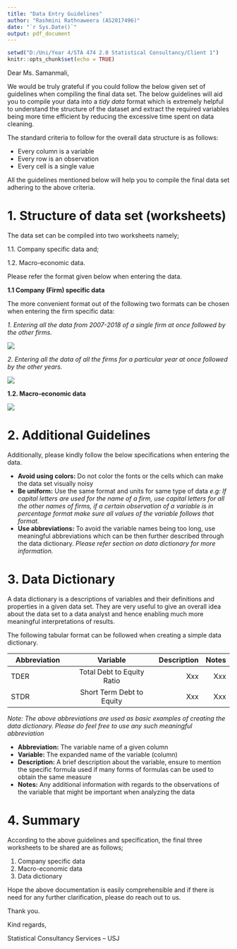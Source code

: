 ---
title: "Data Entry Guidelines"
author: "Rashmini Rathnaweera (AS2017496)"
date: "`r Sys.Date()`"
output: pdf_document
---

```{r setup, include=FALSE}
setwd("D:/Uni/Year 4/STA 474 2.0 Statistical Consultancy/Client 1")
knitr::opts_chunk$set(echo = TRUE)
```

Dear Ms. Samanmali,

We would be truly grateful if you could follow the below given set of guidelines when compiling the final data set. The below guidelines will aid you to compile your data into a *tidy data* format which is extremely helpful to understand the structure of the dataset and extract the required variables being more time efficient by reducing the excessive time spent on data cleaning.  

The standard criteria to follow for the overall data structure is as follows:

* Every column is a variable
* Every row is an observation
* Every cell is a single value

All the guidelines mentioned below will help you to compile the final data set adhering to the above criteria.

# 1. Structure of data set (worksheets)

The data set can be compiled into two worksheets namely; 

1.1. Company specific data and;

1.2. Macro-economic data. 

Please refer the format given below when entering the data.

**1.1 Company (Firm) specific data**

The more convenient format out of the following two formats can be chosen when entering the firm specific data:


*1. Entering all the data from 2007-2018 of a single firm at once followed by the other firms.*

![](D:/Uni/Year 4/STA 474 2.0 Statistical Consultancy/Client 1/1.png)

*2. Entering all the data of all the firms for a particular year at once followed by the other years.*

![](D:/Uni/Year 4/STA 474 2.0 Statistical Consultancy/Client 1/2.png)


**1.2. Macro-economic data**


![](D:/Uni/Year 4/STA 474 2.0 Statistical Consultancy/Client 1/3.png)

# 2. Additional Guidelines

Additionally, please kindly follow the below specifications when entering the data.

* **Avoid using colors:** Do not color the fonts or the cells which can make the data set visually noisy
* **Be uniform:** Use the same format and units for same type of data *e.g: If capital letters are used for the name of a firm, use capital letters for all the other names of firms, if a certain observation of a variable is in percentage format make sure all values of the variable follows that format.*
* **Use abbreviations:** To avoid the variable names being too long, use meaningful abbreviations which can be then further described through the data dictionary. *Please refer section on data dictionary for more information.*


# 3. Data Dictionary

A data dictionary is a descriptions of variables and their definitions and properties in a given data set. They are very useful to give an overall idea about the data set to a data analyst and hence enabling much more meaningful interpretations of results. 

The following tabular format can be followed when creating a simple data dictionary.


| Abbreviation        | Variable                       | Description  | Notes  |
|---------------------|:------------------------------:|-------------:| ------:|
| TDER                | Total Debt to Equity Ratio     | Xxx          | Xxx    |
| STDR                | Short Term Debt to Equity      | Xxx          | Xxx    |

*Note: The above abbreviations are used as basic examples of creating the data dictionary. Please do feel free to use any such meaningful abbreviation*


* **Abbreviation:** The variable name of a given column
* **Variable:** The expanded name of the variable (column)
* **Description:** A brief description about the variable, ensure to mention the specific formula used if many forms of formulas can be used to obtain the same measure
* **Notes:** Any additional information with regards to the observations of the variable that might be important when analyzing the data
 

# 4. Summary

According to the above guidelines and specification, the final three worksheets to be shared are as follows;

1. Company specific data
2. Macro-economic data
3. Data dictionary


Hope the above documentation is easily comprehensible and if there is need for any further clarification, please do reach out to us.

Thank you.

Kind regards,

Statistical Consultancy Services – USJ









